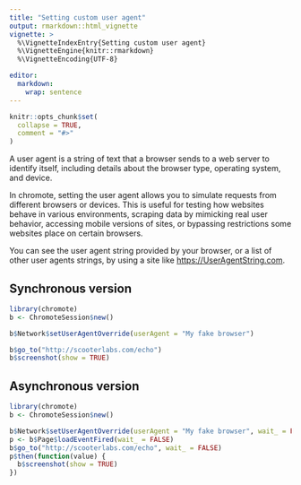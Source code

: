 ```yaml
---
title: "Setting custom user agent"
output: rmarkdown::html_vignette
vignette: >
  %\VignetteIndexEntry{Setting custom user agent}
  %\VignetteEngine{knitr::rmarkdown}
  %\VignetteEncoding{UTF-8}

editor:
  markdown:
    wrap: sentence
---
```


```r
knitr::opts_chunk$set(
  collapse = TRUE,
  comment = "#>"
)
```

A user agent is a string of text that a browser sends to a web server to identify itself, including details about the browser type, operating system, and device.

In ⁠chromote, setting the user agent allows you to simulate requests from different browsers or devices.
This is useful for testing how websites behave in various environments, scraping data by mimicking real user behavior, accessing mobile versions of sites, or bypassing restrictions some websites place on certain browsers.

You can see the user agent string provided by your browser, or a list of other user agents strings, by using a site like <https://UserAgentString.com>.

## Synchronous version

``` r
library(chromote)
b <- ChromoteSession$new()

b$Network$setUserAgentOverride(userAgent = "My fake browser")

b$go_to("http://scooterlabs.com/echo")
b$screenshot(show = TRUE)
```

## Asynchronous version

``` r
library(chromote)
b <- ChromoteSession$new()

b$Network$setUserAgentOverride(userAgent = "My fake browser", wait_ = FALSE)
p <- b$Page$loadEventFired(wait_ = FALSE)
b$go_to("http://scooterlabs.com/echo", wait_ = FALSE)
p$then(function(value) {
  b$screenshot(show = TRUE)
})
```